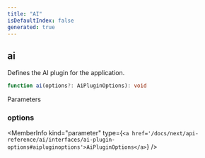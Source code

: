 ```yaml
---
title: "AI"
isDefaultIndex: false
generated: true
---
```



<!-- This file was generated from the CommandKit source. Do not modify. Instead, re-run the "docgen" script -->


## ai

<GenerationInfo sourceFile="packages/ai/src/index.ts" sourceLine="53" packageName="@commandkit/ai" />

Defines the AI plugin for the application.

```ts title="Signature"
function ai(options?: AiPluginOptions): void
```
Parameters

### options

<MemberInfo kind="parameter" type={`<a href='/docs/next/api-reference/ai/interfaces/ai-plugin-options#aipluginoptions'>AiPluginOptions</a>`} />

